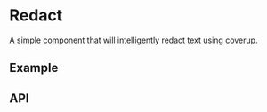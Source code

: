 
<Meta title="Docs/Components/Data/Redact" />

# Redact
A simple component that will intelligently redact text using [coverup](https://www.npmjs.com/package/coverup).

## Example
<Canvas sourceState="shown" of={RedactStories.Basic} />

## API
<ArgsTable of={Redact} />
